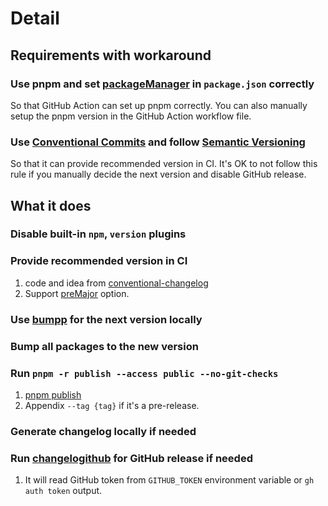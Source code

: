 # Detail


## Requirements with workaround

### Use pnpm and set [packageManager](https://nodejs.org/api/packages.html#packagemanager) in `package.json` correctly

So that GitHub Action can set up pnpm correctly. You can also manually setup the pnpm version in the GitHub Action workflow file.

### Use [Conventional Commits](https://www.conventionalcommits.org) and follow [Semantic Versioning](https://semver.org)

So that it can provide recommended version in CI. It's OK to not follow this rule if you manually decide the next version and disable GitHub release.

## What it does

<Steps>

### Disable built-in `npm`, `version` plugins

### Provide recommended version in CI

1.  code and idea from [conventional-changelog](https://github.com/release-it/conventional-changelog)
1.  Support [preMajor](https://github.com/conventional-changelog/conventional-changelog-config-spec/blob/master/versions/2.2.0/README.md#premajor-boolean) option.

### Use [bumpp](https://github.com/antfu/bumpp) for the next version locally

### Bump all packages to the new version

### Run `pnpm -r publish --access public --no-git-checks`

1. [pnpm publish](https://pnpm.io/cli/publish)
1. Appendix `--tag {tag}` if it's a pre-release.

### Generate changelog locally if needed

### Run [changelogithub](https://github.com/antfu/changelogithub) for GitHub release if needed

1. It will read GitHub token from `GITHUB_TOKEN` environment variable or `gh auth token` output.

</Steps>
